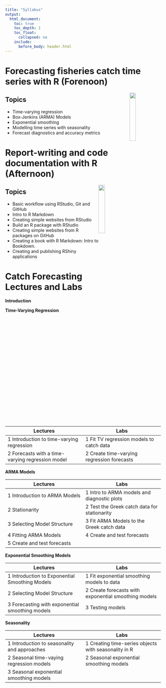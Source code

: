 ```yaml
---
title: "Syllabus"
output:
  html_document:
    toc: true
    toc_depth: 1
    toc_float:
      collapsed: no
    include:
      before_body: header.html
---
```


# Forecasting fisheries catch time series with R (Forenoon)

<img style="float: right" src="images/fish-forecast.jpg" width=20%>

## Topics

- Time-varying regression
- Box-Jenkins (ARMA) Models
- Exponential smoothing
- Modelling time series with seasonality
- Forecast diagnostics and accuracy metrics


# Report-writing and code documentation with R (Afternoon)

<img style="float: right" src="images/tools-logo-transparent.png" width=20%>

## Topics

- Basic workflow using RStudio, Git and GitHub
- Intro to R Markdown
- Creating simple websites from RStudio
- Build an R package with RStudio
- Creating simple websites from R packages on GitHub
- Creating a book with R Markdown: Intro to Bookdown.
- Creating and publishing RShiny applications

# Catch Forecasting Lectures and Labs

<style>
.foo table {
  width: 100%
}
.foo td {
  width: 50%
}
</style>

**Introduction**

**Time-Varying Regression**

<div class="foo">

Lectures  | Labs
------------- | -------------
1 Introduction to time-varying regression  | 1 Fit TV regression models to catch data
2 Forecasts with a time-varying regression model  | 2 Create time-varying regression forecasts

**ARMA Models**

Lectures  | Labs
------------- | -------------
1 Introduction to ARMA Models  | 1 Intro to ARMA models and diagnostic plots
2 Stationarity  | 2 Test the Greek catch data for stationarity
3 Selecting Model Structure | 3 Fit ARMA Models to the Greek catch data
4 Fitting ARMA Models | 4 Create and test forecasts
5 Create and test forecasts | 

**Exponential Smoothing Models**

Lectures  | Labs
------------- | -------------
1 Introduction to Exponential Smoothing Models  | 1 Fit exponential smoothing models to data
2 Selecting Model Structure  | 2 Create forecasts with exponential smoothing models
3 Forecasting with exponential smoothing models | 3 Testing models

**Seasonality**

Lectures  | Labs
------------- | -------------
1 Introduction to seasonality and approaches  | 1 Creating time-series objects with seasonality in R
2 Seasonal time-vaying regression models  | 2 Seasonal exponential smoothing models
3 Seasonal exponential smoothing models | 
</div>

